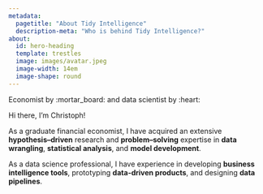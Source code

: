 ```yaml
---
metadata:
  pagetitle: "About Tidy Intelligence"
  description-meta: "Who is behind Tidy Intelligence?"
about:
  id: hero-heading
  template: trestles
  image: images/avatar.jpeg
  image-width: 14em
  image-shape: round
---
```


:::{.emphasize}
Economist by :mortar_board: and data scientist by :heart: 
:::

:::{#hero-heading}
Hi there, I'm Christoph!

As a graduate financial economist, I have acquired an extensive **hypothesis–driven** research and **problem–solving** expertise in **data wrangling**, **statistical analysis**, and **model development**.

As a data science professional, I have experience in developing **business intelligence tools**, prototyping **data-driven products**, and designing **data pipelines**.
:::

